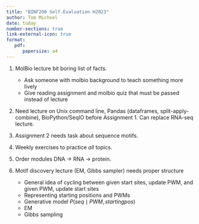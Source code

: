 ```yaml
---
title: "BINF200 Self-Evaluation H2023"
author: Tom Michoel
date: today
number-sections: true
link-external-icon: true
format:
   pdf: 
      papersize: a4
---
```

1. MolBio lecture bit boring list of facts.
   - Ask someone with molbio background to teach something more lively
   - Give reading assignment and molbio quiz that must be passed instead of lecture 

2. Need lecture on Unix command line, Pandas (dataframes, split-apply-combine), BioPython/SeqIO before Assignment 1. Can replace RNA-seq lecture.

3. Assignment 2 needs task about sequence motifs.

4. Weekly exercises to practice *all* topics.

5. Order modules DNA -> RNA -> protein. 

6. Motif discovery lecture (EM, Gibbs sampler) needs proper structure
   - General idea of cycling between given start sites, update PWM, and given PWM, update start sites
   - Representing starting positions and PWMs
   - Generative model $P(seq \mid PWM, starting pos)$
   - EM
   - Gibbs sampling   